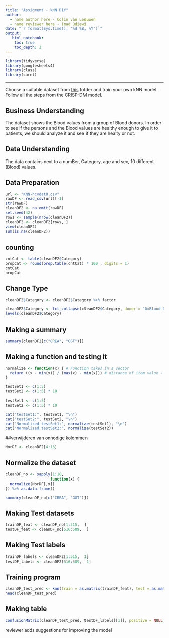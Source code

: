 ---
title: "Assigment - kNN DIY"
author:
  - name author here - Colin van Leeuwen
  - name reviewer here - Imad Bdiewi
date: "`r format(Sys.time(), '%d %B, %Y')`"
output:
   html_notebook:
    toc: true
    toc_depth: 2
---


```{r}
library(tidyverse)
library(googlesheets4)
library(class)
library(caret)
```

---

Choose a suitable dataset from [this](https://github.com/HAN-M3DM-Data-Mining/assignments/tree/master/datasets) folder and train  your own kNN model. Follow all the steps from the CRISP-DM model.


## Business Understanding
The dataset shows the Blood values from a group of Blood donors. In order to see if the persons and the Blood values are healthy enough to give it to patients, we should analyze it and see if they are healty or not. 

## Data Understanding
The data contains next to a numBer, Category, age and sex, 10 different (Blood) values. 

## Data Preparation
```{r}
url <- "KNN-hcvdat0.csv"
rawDF <- read_csv(url)[-1]
str(rawDF)
cleanDF2 <- na.omit(rawDF)
set.seed(42)
rows <- sample(nrow(cleanDF2))
cleanDF2 <- cleanDF2[rows, ]
view(cleanDF2)
sum(is.na(cleanDF2))
```

## counting 
```{r}
cntCat <- table(cleanDF2$Category)
propCat <- round(prop.table(cntCat) * 100 , digits = 1)
cntCat
propCat
```

## Change Type
```{r}
cleanDF2$Category <- cleanDF2$Category %>% factor

cleanDF2$Category <- fct_collapse(cleanDF2$Category, donor = "0=Blood Donor", suspectdonor = "0s=suspect Blood Donor", hepatitis = c("1=Hepatitis", "2=Fibrosis", "3=Cirrhosis"))
levels(cleanDF2$Category)

```
## Making a summary
```{r}
summary(cleanDF2[c("CREA", "GGT")])
```

## Making a function and testing it
```{r}
normalize <- function(x) { # Function takes in a vector
  return ((x - min(x)) / (max(x) - min(x))) # distance of item value - minimum vector value divided by the range of all vector values
}

testSet1 <- c(1:5)
testSet2 <- c(1:5) * 10

testSet1 <- c(1:5)
testSet2 <- c(1:5) * 10

cat("testSet1:", testSet1, "\n")
cat("testSet2:", testSet2, "\n")
cat("Normalized testSet1:", normalize(testSet1), "\n")
cat("Normalized testSet2:", normalize(testSet2))
```

##verwijderen van onnodige kolommen
```{r}
NorDF <- cleanDF2[4:13]
```


## Normalize the dataset
```{r}        
cleanDF_no <- sapply(1:10,
                    function(x) {
  normalize(NorDF[,x])
}) %>% as.data.frame()

summary(cleanDF_no[c("CREA", "GGT")])
```

## Making Test datasets
```{r}
trainDF_feat <- cleanDF_no[1:515,  ]
testDF_feat <- cleanDF_no[516:589,  ]
```

## Making Test labels
```{r}
trainDF_labels <- cleanDF2[1:515,  1]
testDF_labels <- cleanDF2[516:589,  1]
```

## Training program
```{r}
cleanDF_test_pred <- knn(train = as.matrix(trainDF_feat), test = as.matrix(testDF_feat), cl = as.matrix(trainDF_labels), k = 21)
head(cleanDF_test_pred)
```

## Making table
```{r}
confusionMatrix(cleanDF_test_pred, testDF_labels[[1]], positive = NULL, dnn = c("Prediction", "True"))

```

reviewer adds suggestions for improving the model